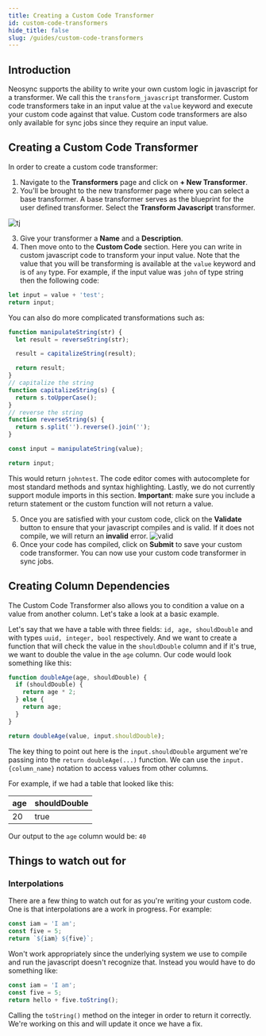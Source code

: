 ```yaml
---
title: Creating a Custom Code Transformer
id: custom-code-transformers
hide_title: false
slug: /guides/custom-code-transformers
---
```


## Introduction

Neosync supports the ability to write your own custom logic in javascript for a transformer. We call this the `transform_javascript` transformer. Custom code transformers take in an input value at the `value` keyword and execute your custom code against that value. Custom code transformers are also only available for sync jobs since they require an input value.

## Creating a Custom Code Transformer

In order to create a custom code transformer:

1. Navigate to the **Transformers** page and click on **+ New Transformer**.
2. You'll be brought to the new transformer page where you can select a base transformer. A base transformer serves as the blueprint for the user defined transformer. Select the **Transform Javascript** transformer.

![tj](https://assets.nucleuscloud.com/neosync/docs/customcodetransformer.png)

3. Give your transformer a **Name** and a **Description**.
4. Then move onto to the **Custom Code** section. Here you can write in custom javascript code to transform your input value. Note that the value that you will be transforming is available at the `value` keyword and is of `any` type. For example, if the input value was `john` of type string then the following code:

```javascript
let input = value + 'test';
return input;
```

You can also do more complicated transformations such as:

```javascript
function manipulateString(str) {
  let result = reverseString(str);

  result = capitalizeString(result);

  return result;
}
// capitalize the string
function capitalizeString(s) {
  return s.toUpperCase();
}
// reverse the string
function reverseString(s) {
  return s.split('').reverse().join('');
}

const input = manipulateString(value);

return input;
```

This would return `johntest`. The code editor comes with autocomplete for most standard methods and syntax highlighting. Lastly, we do not currently support module imports in this section. **Important**: make sure you include a return statement or the custom function will not return a value.

5. Once you are satisfied with your custom code, click on the **Validate** button to ensure that your javascript compiles and is valid. If it does not compile, we will return an **invalid** error.
   ![valid](https://assets.nucleuscloud.com/neosync/docs/validcode.png)
6. Once your code has compiled, click on **Submit** to save your custom code transformer. You can now use your custom code transformer in sync jobs.

## Creating Column Dependencies

The Custom Code Transformer also allows you to condition a value on a value from another column. Let's take a look at a basic example.

Let's say that we have a table with three fields: `id, age, shouldDouble` and with types `uuid, integer, bool` respectively. And we want to create a function that will check the value in the `shouldDouble` column and if it's true, we want to double the value in the `age` column. Our code would look something like this:

```javascript
function doubleAge(age, shouldDouble) {
  if (shouldDouble) {
    return age * 2;
  } else {
    return age;
  }
}

return doubleAge(value, input.shouldDouble);
```

The key thing to point out here is the `input.shouldDouble` argument we're passing into the `return doubleAge(...)` function. We can use the `input.{column_name}` notation to access values from other columns.

For example, if we had a table that looked like this:

| age | shouldDouble |
| --- | ------------ |
| 20  | true         |

Our output to the `age` column would be: `40`

## Things to watch out for

### Interpolations

There are a few thing to watch out for as you're writing your custom code. One is that interpolations are a work in progress. For example:

```javascript
const iam = 'I am';
const five = 5;
return `${iam} ${five}`;
```

Won't work appropriately since the underlying system we use to compile and run the javascript doesn't recognize that. Instead you would have to do something like:

```javascript
const iam = 'I am';
const five = 5;
return hello + five.toString();
```

Calling the `toString()` method on the integer in order to return it correctly. We're working on this and will update it once we have a fix.
